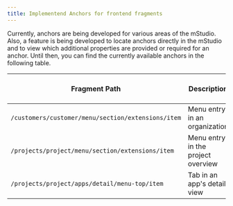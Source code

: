 ```yaml
---
title: Implementend Anchors for frontend fragments
---
```


Currently, anchors are being developed for various areas of the mStudio.
Also, a feature is being developed to locate anchors directly in the mStudio and to view which additional properties are provided or required for an anchor.
Until then, you can find the currently available anchors in the following table.

| Fragment Path                                      | Description                        | Useful context parameters |
| -------------------------------------------------- | ---------------------------------- | ------------------------- |
| `/customers/customer/menu/section/extensions/item` | Menu entry in an organization      | `customerId`              |
| `/projects/project/menu/section/extensions/item`   | Menu entry in the project overview | `projectId`               |
| `/projects/project/apps/detail/menu-top/item`      | Tab in an app's detail view        | `projectId`, `appId`      |

